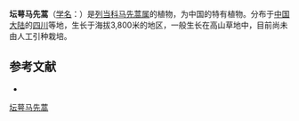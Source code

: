 {{Speciesbox
| name = 坛萼马先蒿
| status = 
| status_system = 
| image =
| genus = Pedicularis
| species = urceolata
| authority = Tsoong
}}

'''坛萼马先蒿'''（[[学名|学名]]：{{lang|la|''Pedicularis urceolata''}}）是[[列当科|列当科]][[马先蒿属|马先蒿属]]的植物，为中国的特有植物。分布于[[中国大陆|中国大陆]]的[[四川|四川]]等地，生长于海拔3,800米的地区，一般生长在高山草地中，目前尚未由人工引种栽培。

== 参考文献 ==
<div class="references-small">
* {{cite web| url =http://www.bioinfo.cn/db05/KmzwSpecies.php?action=view&id=21381| title =坛萼马先蒿| work =《中国高等植物数据库全库》| publisher =中国科学院微生物研究所| author =昆明植物研究所| accessdate =2009-02-25| deadurl =yes| archiveurl =https://web.archive.org/web/20160305102757/http://www.bioinfo.cn/db05/KmzwSpecies.php?action=view&id=21381| archivedate =2016-03-05}}
</div>
{{Taxonbar|from=Q10928686}}

[[Category:马先蒿属|坛萼马先蒿]]


{{植物小作品}}